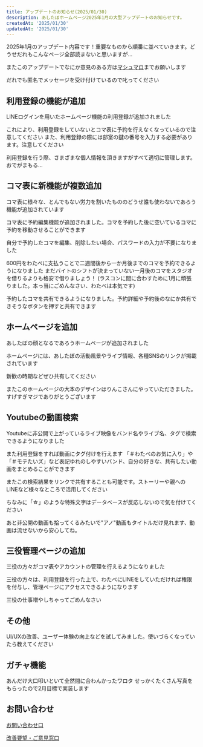 ```yaml
---
title: アップデートのお知らせ(2025/01/30)
description: あしたぼホームページ2025年1月の大型アップデートのお知らせです。
createdAt: '2025/01/30'
updatedAt: '2025/01/30'
---
```


2025年1月の<span className='text-secondary'>アップデート</span>内容です！重要なものから順番に並べていきます。どうせだれもこんなページ全部読まないと思いますが…

またこの<span className='text-secondary'>アップデート</span>でなにか意見のある方は[マシュマロ](https://marshmallow-qa.com/pqvroxa4c7sq57k?t=OuA7tL&utm_medium=url_text&utm_source=promotion)までお願いします

だれでも匿名でメッセージを受け付けているので叱ってください

## 利用登録の機能が追加

LINEログインを用いた<span className='text-secondary'>ホームページ機能</span>の<span className='text-secondary'>利用登録</span>が追加されました

これにより、<span className='text-secondary'>利用登録</span>をしていないとコマ表に<span className='text-secondary'>予約</span>を行えなくなっているので注意してください
また、<span className='text-secondary'>利用登録</span>の際には部室の鍵の番号を入力する必要があります。注意してください

利用登録を行う際、さまざまな個人情報を頂きますがすべて適切に管理します。おでがまもる…

## コマ表に新機能が複数追加

<span className='text-secondary'>コマ表</span>に様々な、とんでもない労力を割いたもののどうせ誰も使わないであろう機能が追加されています

<span className='text-secondary'>コマ表</span>に<span className='text-secondary'>予約編集機能</span>が追加されました。コマを予約した後に空いているコマに予約を移動させることができます

自分で予約したコマを編集、削除したい場合、<span className='text-secondary'>パスワードの入力が不要</span>になりました

<span className='text-secondary'>600円をわたべに支払うことで二週間後から一か月後までのコマを予約できるようになりました
まだバイトのシフトが決まっていない一月後のコマをスタジオを借りるよりも格安で借りましょう！
(ラスコンに間に合わすために1月に頑張りました。本っ当にごめんなさい、わたべは本気です)</span>

予約したコマを共有できるようになりました。予約詳細や予約後のなにか共有できそうなボタンを押すと共有できます

## ホームページを追加

あしたぼの顔となるであろう<span className='text-secondary'>ホームページ</span>が追加されました

ホームページには、あしたぼの活動風景やライブ情報、各種SNSのリンクが掲載されています

新歓の時期などぜひ共有してください

またこのホームページの大本のデザインは<span className='text-secondary'>りんこさん</span>にやっていただきました。すげすぎマジでありがとうございます

## Youtubeの動画検索

<span className='text-secondary'>Youtube</span>に非公開で上がっているライブ映像をバンド名やライブ名、タグで検索できるようになりました

また<span className='text-secondary'>利用登録</span>をすれば動画にタグ付けを行えます
「<span className="text-accent">＃わたべのお気に入り</span>」や「<span className="text-accent">＃モテたいズ</span>」など表記ゆれのしやすいバンド、自分の好きな、共有したい動画をまとめることができます

またこの検索結果をリンクで共有することも可能です。ストーリーや親へのLINEなど様々なところで活用してください

ちなみに「☆」のような特殊文字はデータベースが反応しないので気を付けてください

あと非公開の動画も拾ってくるみたいで"アノ"動画もタイトルだけ見れます、動画は流せないから安心してね。

## 三役管理ページの追加

<span className='text-secondary'>三役</span>の方々がコマ表やアカウントの管理を行えるようになりました

<span className='text-secondary'>三役</span>の方々は、利用登録を行った上で、わたべにLINEをしていただければ権限を付与し、管理ページにアクセスできるようになります

三役の仕事増やしちゃってごめんなさい

## その他

UI/UXの改善、ユーザー体験の向上などを試してみました。使いづらくなっていたら教えてください

## ガチャ機能

あんだけ大口叩いといて全然間に合わんかったワロタ
せっかくたくさん写真をもらったので2月目標で実装します

## お問い合わせ

[お問い合わせ口](https://docs.google.com/forms/d/e/1FAIpQLSfjiJi5HDgaEhsUC5fk79ovoauTthCLIY5mtEuOrzdV6UWZeQ/viewform?usp=header)

[改善要望・ご意見窓口](https://docs.google.com/forms/d/e/1FAIpQLSfGTf-FXq9pihaIQb1fEjUuYsnhSg1rEbAVyapLJi7CiwkilQ/viewform?usp=header)
